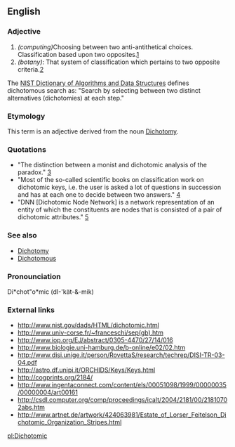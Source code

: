 ==English==

===Adjective===

#''(computing)''Choosing between two anti-antithetical choices. Classification based upon two opposites.[http://www.iop.org/EJ/abstract/0305-4470/27/14/016]
#''(botany)'': That system of classification which pertains to two opposite criteria.[http://www.biologie.uni-hamburg.de/b-online/e02/02.htm]
<p>
The [http://www.nist.gov/dads/ NIST Dictionary of Algorithms and Data Structures] defines dichotomous search as: "Search by selecting between two distinct alternatives (dichotomies) at each step."

===Etymology===

This term is an adjective derived from the noun [[Dichotomy]].

===Quotations===

* "The distinction between a monist and dichotomic analysis of the paradox." [http://www.univ-corse.fr/~franceschi/sep(gb).htm]
* "Most of the so-called scientific books on classification work on dichotomic keys, i.e. the user is asked a lot of questions in succession and has at each one to decide between two answers." [http://www.biologie.uni-hamburg.de/b-online/e02/02.htm]
* "DNN [Dichotomic Node Network] is a network representation of an entity of which the constituents are nodes that is consisted of a pair of dichotomic attributes." [http://csdl.computer.org/comp/proceedings/icalt/2004/2181/00/21810702abs.htm]

===See also===

* [[Dichotomy]]
* [[Dichotomous]]

===Pronounciation===

Di*chot"o*mic (dI-'kät-&-mik)

===External links===
* http://www.nist.gov/dads/HTML/dichotomic.html
* http://www.univ-corse.fr/~franceschi/sep(gb).htm
* http://www.iop.org/EJ/abstract/0305-4470/27/14/016
* http://www.biologie.uni-hamburg.de/b-online/e02/02.htm
* http://www.disi.unige.it/person/RovettaS/research/techrep/DISI-TR-03-04.pdf
* http://astro.df.unipi.it/ORCHIDS/Keys/Keys.html
* http://cogprints.org/2184/
* http://www.ingentaconnect.com/content/els/00051098/1999/00000035/00000004/art00161
* http://csdl.computer.org/comp/proceedings/icalt/2004/2181/00/21810702abs.htm
* http://www.artnet.de/artwork/424063981/Estate_of_Lorser_Feitelson_Dichotomic_Organization_Stripes.html

[[pl:Dichotomic]]